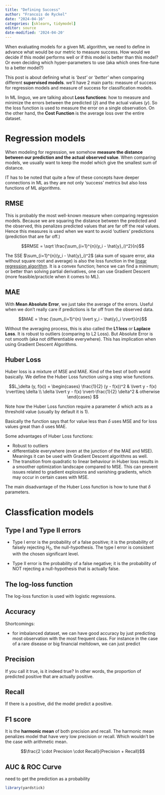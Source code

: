 ```yaml
---
title: "Defining Success"
author: "Francois de Ryckel"
date: "2024-04-16"
categories: [sklearn, tidymodel]
editor: source
date-modified: '2024-04-20'
---
```


When evaluating models for a given ML algorithm, we need to define in advance what would be our metric to measure success.  How would we decide if this model performs well or if this model is better than this model? Or even deciding which hyper-parameters to use (aka which ones fine-tune to a better model?) 

This post is about defining what is *'best'* or *'better'* when comparing different **supervised models**.  we'll have 2 main parts: measure of success for regression models and measure of success for classification models. 

In ML linguo, we are talking about **Loss functions**: how to measure and minimize the errors between the predicted ($\hat y$) and the actual values ($y$).  So the loss function is used to measure the error on a single observation.  On the other hand, the **Cost Function** is the average loss over the entire dataset. 

# Regression models 

When modeling for regression, we somehow **measure the distance between our prediction and the actual observed value**.  When comparing models, we usually want to keep the model which give the smallest sum of distance.  

IT has to be noted that quite a few of these concepts have deeper connections in ML as they are not only 'success' metrics but also loss functions of ML algorithms. 

## RMSE

This is probably the most well-known measure when comparing regression models. Because we are squaring the distance between the predicted and the observed, this penalizes predicted values that are far off the real values.  Hence this measures is used when we want to avoid 'outliers' predictions (prediction that are far off.)

$$RMSE = \sqrt \frac{\sum_{i=1}^{n}(y_i - \hat{y}_i)^2}{n}$$

The SSE $\sum_{i=1}^{n}(y_i - \hat{y}_i)^2$  (aka sum of square error, aka without square root and average) is also the loss function in the [linear regression algorithm](../03-linear-regression/index.qmd). It is a convex function; hence we can find a minimum; or better than solving partial derivatives, one can use Gradient Descent (more feasible/practicle when it comes to ML).  

## MAE

With **Mean Absolute Error**, we just take the average of the errors.  Useful when we don't really care if predictions is far off from the observed data. 

$$MAE = \frac {\sum_{i=1}^{n}  \lvert y_i - \hat{y}_i \rvert}{n}$$

Without the averaging process, this is also called the **L1 loss** or **Laplace Loss**.  It is robust to outliers (comparing to L2 Loss).  But Absolute Error is not smooth (aka not differentiable everywhere).  This has implication when using Gradient Descent Algorithms. 

## Huber Loss

Huber loss is a mixture of MSE and MAE.  Kind of the best of both world basically. We define the Huber Loss function using a step wise functions. 

$$L_\delta (y, f(x)) = \begin{cases} 
      \frac{1}{2} (y - f(x))^2 & \lvert y - f(x) \rvert\leq \delta \\
      \delta \lvert y - f(x) \rvert-\frac{1}{2} \delta^2 & otherwise
   \end{cases}
$$

Note how the Huber Loss function require a parameter $\delta$ which acts as a threshold value (usually by default it is 1).

Basically the function says that for value less than $\delta$ uses MSE and for loss values great than $\delta$ uses MAE.  

Some advantages of Huber Loss functions: 

* Robust to outliers
* differentiable everywhere (even at the junction of the MAE and MSE).  Meanings it can be used with Gradient Descent algorithms as well. 
* The transition from quadratic to linear behaviour in Huber loss results in a smoother optimization landscape compared to MSE. This can prevent issues related to gradient explosions and vanishing gradients, which may occur in certain cases with MSE.

The main disadvantage of the Huber Loss function is how to tune that $\delta$ parameters. 



# Classfication models 

## Type I and Type II errors 

* Type I error is the probability of a false positive; it is the probability of falsely rejecting $H_0$, the null-hypothesis.  The type I error is consistent with the chosen significant level.  

* Type II error is the probability of a false negative; it is the probability of NOT rejecting a null-hypothesis that is actually false. 

## The log-loss function 

The log-loss function is used with logistic regressions. 



## Accuracy 

Shortcomings: 

* for imbalanced dataset, we can have good accuracy by just predicting most observation with the most frequent class.  For instance in the case of a rare disease or big financial meltdown, we can just predict 

##  Precision 

If you call it true, is it indeed true? In other words, the proportion of predicted positive that are actually positive. 

## Recall 

If there is a positive, did the model predict a positive.  


## F1 score 

It is the **harmonic mean** of both precision and recall. The harmonic mean penalizes model that have very low precision or recall.  Which wouldn't be the case with arithmetic mean. 

$$\frac{2 \cdot Precision \cdot Recall}{Precision + Recall}$$

## AUC & ROC Curve

need to get the prediction as a probability 
```r
library(yardstick)

```

